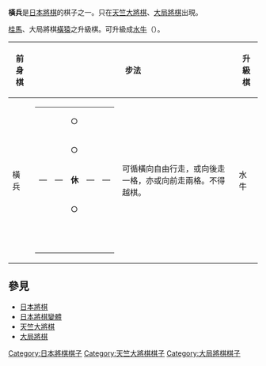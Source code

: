 {{japanese|japanese=横兵|kana=おうへい|romaji=Ōhei}}

'''橫兵'''是[[日本將棋|日本將棋]]的棋子之一。只在[[天竺大將棋|天竺大將棋]]、[[大局將棋|大局將棋]]出現。

[[桂馬|桂馬]]、大局將棋[[橫猿|橫猿]]之升級棋。可升級成[[水牛_(日本將棋)|水牛]]（{{lang|ja|すいぎゅう}}）。

{| border="1" cellspacing="0" cellpadding="3"
|- bgcolor="#dddddd"
!前身棋!! colspan="2"|步法!!升級棋!! colspan="2"|步法
|-
|橫兵
|
{| border="1" cellspacing="0" cellpadding="3"
|-
|　|| ||○|| ||　
|-
| ||　||○||　|| 
|-
|―||―||'''休'''||―||―
|-
| ||　||○||　|| 
|-
|　|| ||　|| ||　
|}
|可循橫向自由行走，或向後走一格，亦或向前走兩格。不得越棋。
|水牛
|
{| border="1" cellspacing="0" cellpadding="3"
|-

|＼|| ||○|| ||／
|-
| ||＼||○||／|| 
|-
|―||―||'''汼'''||―||―
|-
| ||／||○||＼|| 
|-
|／|| ||○|| ||＼
|}
|可循橫向、斜向自由行走，或循縱向走兩格。不得越棋。
|}

==參見==
*[[日本將棋|日本將棋]]
*[[日本將棋變體|日本將棋變體]]
*[[天竺大將棋|天竺大將棋]]
*[[大局將棋|大局將棋]]
[[Category:日本將棋棋子|Category:日本將棋棋子]]
[[Category:天竺大將棋棋子|Category:天竺大將棋棋子]]
[[Category:大局將棋棋子|Category:大局將棋棋子]]